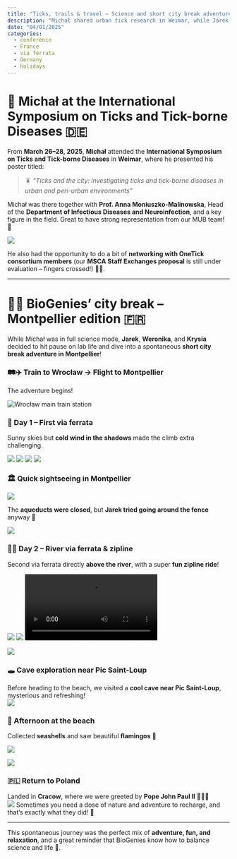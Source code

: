 ```yaml
---
title: "Ticks, trails & travel – Science and short city break adventures 🧬🧗‍♀️🌍"
description: "Michał shared urban tick research in Weimar, while Jarek, Weronika, and Krysia took a well-earned adventure break in Montpellier!"
date: "04/01/2025"
categories:
  - conference
  - France
  - via ferrata
  - Germany
  - holidays
---
```


# 🧬 Michał at the International Symposium on Ticks and Tick-borne Diseases 🇩🇪

From **March 26–28, 2025**, **Michał** attended the **International Symposium on Ticks and Tick-borne Diseases** in **Weimar**, where he presented his poster titled:

> 🪳 *"Ticks and the city: investigating ticks and tick-borne diseases in urban and peri-urban environments"*

Michał was there together with **Prof. Anna Moniuszko-Malinowska**, Head of the **Department of Infectious Diseases and Neuroinfection**, and a key figure in the field. Great to have strong representation from our MUB team! 👏

![](../fig/posts/2025_04_01/1000045961.jpg)

He also had the opportunity to do a bit of **networking with OneTick consortium members** (our **MSCA Staff Exchanges proposal** is still under evaluation – fingers crossed!) 🧬💬.

---

# 🧗‍♀️ BioGenies' city break – Montpellier edition 🇫🇷  

While Michał was in full science mode, **Jarek**, **Weronika**, and **Krysia** decided to hit pause on lab life and dive into a spontaneous **short city break adventure in Montpellier**!

### 🛤️✈️ Train to Wrocław → Flight to Montpellier

The adventure begins!  

![](../fig/posts/2025_04_01/1000030492.jpg "Wrocław main train station")

### 🧗 Day 1 – First via ferrata

Sunny skies but **cold wind in the shadows** made the climb extra challenging. 

![](../fig/posts/2025_04_01/1000030840.jpg)
![](../fig/posts/2025_04_01/1000030850.jpg)
![](../fig/posts/2025_04_01/1000030966.jpg)
![](../fig/posts/2025_04_01/1000030808.jpg)

### 🏛️ Quick sightseeing in Montpellier

![](../fig/posts/2025_04_01/1000031114.jpg)

The **aqueducts were closed**, but **Jarek tried going around the fence** anyway 🙈  

![](../fig/posts/2025_04_01/1000031206.jpg)

### 🧗‍♂️ Day 2 – River via ferrata & zipline

Second via ferrata directly **above the river**, with a super **fun zipline ride**!  

![](../fig/posts/2025_04_01/1000031111.jpg) 
![](../fig/posts/2025_04_01/1000031128.jpg) 
![](../fig/posts/2025_04_01/1000031184.mp4)

![](../fig/posts/2025_04_01/IMG_8033.jpg)

### 🕳️ Cave exploration near Pic Saint-Loup

Before heading to the beach, we visited a **cool cave near Pic Saint-Loup**, mysterious and refreshing!  
![](../fig/posts/2025_04_01/1000030982.jpg)

### 🌊 Afternoon at the beach

Collected **seashells** and saw beautiful **flamingos** 🦩  

![](../fig/posts/2025_04_01/IMG_8046.jpg)

![](../fig/posts/2025_04_01/1000031255.jpg)

### 🇵🇱 Return to Poland

Landed in **Cracow**, where we were greeted by **Pope John Paul II** 🧳🇵🇱  
![](../fig/posts/2025_04_01/1000031313.jpg)
Sometimes you need a dose of nature and adventure to recharge, and that’s exactly what they did! 💙

---

This spontaneous journey was the perfect mix of **adventure, fun, and relaxation**, and a great reminder that BioGenies know how to balance science and life 💙.


